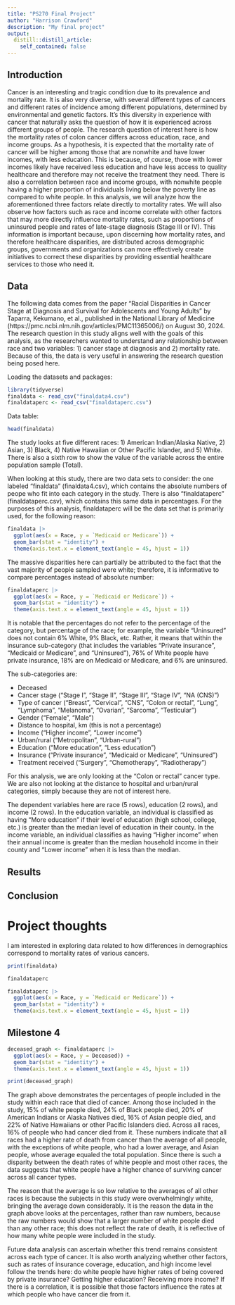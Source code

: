 ```yaml
---
title: "PS270 Final Project"
author: "Harrison Crawford"
description: "My final project"
output:
  distill::distill_article:
    self_contained: false
---
```



## Introduction

Cancer is an interesting and tragic condition due to its prevalence and mortality rate. It is also very diverse, with several different types of cancers and different rates of incidence among different populations, determined by environmental and genetic factors. It's this diversity in experience with cancer that naturally asks the question of how it is experienced across different groups of people. The research question of interest here is how the mortality rates of colon cancer differs across education, race, and income groups. As a hypothesis, it is expected that the mortality rate of cancer will be higher among those that are nonwhite and have lower incomes, with less education. This is because, of course, those with lower incomes likely have received less education and have less access to quality healthcare and therefore may not receive the treatment they need. There is also a correlation between race and income groups, with nonwhite people having a higher proportion of individuals living below the poverty line as compared to white people. In this analysis, we will analyze how the aforementioned three factors relate directly to mortality rates. We will also observe how factors such as race and income correlate with other factors that may more directly influence mortality rates, such as proportions of uninsured people and rates of late-stage diagnosis (Stage III or IV). This information is important because, upon discerning how mortality rates, and therefore healthcare disparities, are distributed across demographic groups, governments and organizations can more effectively create initiatives to correct these disparities by providing essential healthcare services to those who need it.   


## Data

The following data comes from the paper "Racial Disparities in Cancer Stage at Diagnosis and Survival for Adolescents and Young Adults" by Taparra, Kekumano, et al., published in the National Library of Medicine (https://pmc.ncbi.nlm.nih.gov/articles/PMC11365006/) on August 30, 2024. The research question in this study aligns well with the goals of this analysis, as the researchers wanted to understand any relationship between race and two variables: 1) cancer stage at diagnosis and 2) mortality rate. Because of this, the data is very useful in answering the research question being posed here. 

Loading the datasets and packages: 

```r
library(tidyverse)
finaldata <- read_csv("finaldata4.csv")
finaldataperc <- read_csv("finaldataperc.csv")
```

Data table: 
```r
head(finaldata)
```


The study looks at five different races: 1) American Indian/Alaska Native, 2) Asian, 3) Black, 4) Native Hawaiian or Other Pacific Islander, and 5) White. There is also a sixth row to show the value of the variable across the entire population sample (Total). 

When looking at this study, there are two data sets to consider: the one labeled "finaldata" (finaldata4.csv), which contains the absolute numbers of peope who fit into each category in the study. There is also "finaldataperc" (finaldataperc.csv), which contains this same data in percentages. For the purposes of this analysis, finaldataperc will be the data set that is primarily used, for the following reason: 

```r
finaldata |>
  ggplot(aes(x = Race, y = `Medicaid or Medicare`)) +
  geom_bar(stat = "identity") +
  theme(axis.text.x = element_text(angle = 45, hjust = 1))
```

The massive disparities here can partially be attributed to the fact that the vast majority of people sampled were white; therefore, it is informative to compare percentages instead of absolute number: 

```r
finaldataperc |>
  ggplot(aes(x = Race, y = `Medicaid or Medicare`)) +
  geom_bar(stat = "identity") +
  theme(axis.text.x = element_text(angle = 45, hjust = 1))
```


It is notable that the percentages do not refer to the percentage of the category, but percentage of the race; for example, the variable "Uninsured" does not contain 6% White, 9% Black, etc. Rather, it means that within the insurance sub-category (that includes the variables "Private insurance", "Medicaid or Medicare", and "Uninsured"), 76% of White people have private insurance, 18% are on Medicaid or Medicare, and 6% are uninsured.

The sub-categories are:

- Deceased
- Cancer stage ("Stage I", "Stage II", "Stage III", "Stage IV", "NA (CNS)")
- Type of cancer ("Breast", "Cervical", "CNS", "Colon or rectal", "Lung", "Lymphoma", "Melanoma", "Ovarian", "Sarcoma", "Testicular")
- Gender ("Female", "Male")
- Distance to hospital, km (this is not a percentage)
- Income ("Higher income", "Lower income")
- Urban/rural ("Metropolitan", "Urban-rural")
- Education ("More education", "Less education")
- Insurance ("Private insurance", "Medicaid or Medicare", "Uninsured")
- Treatment received ("Surgery", "Chemotherapy", "Radiotherapy")

For this analysis, we are only looking at the "Colon or rectal" cancer type. We are also not looking at the distance to hospital and urban/rural categories, simply because they are not of interest here.   

The dependent variables here are race (5 rows), education (2 rows), and income (2 rows). In the education variable, an individual is classified as having "More education" if their level of education (high school, college, etc.) is greater than the median level of education in their county. In the income variable, an individual classifies as having "Higher income" when their annual income is greater than the median household income in their county and "Lower income" when it is less than the median.   

## Results

## Conclusion




# Project thoughts

I am interested in exploring data related to how differences in demographics correspond to mortality rates of various cancers. 


```r
print(finaldata)
```

```r
finaldataperc
```


```r
finaldataperc |>
  ggplot(aes(x = Race, y = `Medicaid or Medicare`)) +
  geom_bar(stat = "identity") +
  theme(axis.text.x = element_text(angle = 45, hjust = 1))
```

## Milestone 4

```r
deceased_graph <- finaldataperc |>
  ggplot(aes(x = Race, y = Deceased)) + 
  geom_bar(stat = "identity") +
  theme(axis.text.x = element_text(angle = 45, hjust = 1))

print(deceased_graph)
```

The graph above demonstrates the percentages of people included in the study within each race that died of cancer. Among those included in the study, 15% of white people died, 24% of Black people died, 20% of American Indians or Alaska Natives died, 16% of Asian people died, and 22% of Native Hawaiians or other Pacific Islanders died. Across all races, 16% of people who had cancer died from it. These numbers indicate that all races had a higher rate of death from cancer than the average of all people, with the exceptions of white people, who had a lower average, and Asian people, whose average equaled the total population. Since there is such a disparity between the death rates of white people and most other races, the data suggests that white people have a higher chance of surviving cancer across all cancer types.

The reason that the average is so low relative to the averages of all other races is because the subjects in this study were overwhelmingly white, bringing the average down considerably. It is the reason the data in the graph above looks at the percentages, rather than raw numbers, because the raw numbers would show that a larger number of white people died than any other race; this does not reflect the rate of death, it is reflective of how many white people were included in the study. 

Future data analysis can ascertain whether this trend remains consistent across each type of cancer. It is also worth analyzing whether other factors, such as rates of insurance coverage, education, and high income level follow the trends here: do white people have higher rates of being covered by private insurance? Getting higher education? Receiving more income? If there is a correlation, it is possible that those factors influence the rates at which people who have cancer die from it. 







